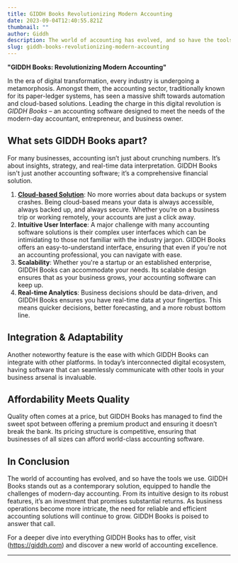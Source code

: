 ```yaml
---
title: GIDDH Books Revolutionizing Modern Accounting
date: 2023-09-04T12:40:55.821Z
thumbnail: ""
author: Giddh
description: The world of accounting has evolved, and so have the tools we use. GIDDH Books stands out as a contemporary solution, equipped to handle the challenges of modern-day accounting.
slug: giddh-books-revolutionizing-modern-accounting
---
```

**"GIDDH Books: Revolutionizing Modern Accounting"**

In the era of digital transformation, every industry is undergoing a metamorphosis. Amongst them, the accounting sector, traditionally known for its paper-ledger systems, has seen a massive shift towards automation and cloud-based solutions. Leading the charge in this digital revolution is *GIDDH Books* – an accounting software designed to meet the needs of the modern-day accountant, entrepreneur, and business owner.

## **What sets GIDDH Books apart?**

For many businesses, accounting isn’t just about crunching numbers. It’s about insights, strategy, and real-time data interpretation. GIDDH Books isn't just another accounting software; it’s a comprehensive financial solution.

1. **[Cloud-based Solution](https://giddh.com/cloud-accounting-software)**: No more worries about data backups or system crashes. Being cloud-based means your data is always accessible, always backed up, and always secure. Whether you’re on a business trip or working remotely, your accounts are just a click away.
2. **Intuitive User Interface**: A major challenge with many accounting software solutions is their complex user interfaces which can be intimidating to those not familiar with the industry jargon. GIDDH Books offers an easy-to-understand interface, ensuring that even if you're not an accounting professional, you can navigate with ease.
3. **Scalability**: Whether you're a startup or an established enterprise, GIDDH Books can accommodate your needs. Its scalable design ensures that as your business grows, your accounting software can keep up.
4. **Real-time Analytics**: Business decisions should be data-driven, and GIDDH Books ensures you have real-time data at your fingertips. This means quicker decisions, better forecasting, and a more robust bottom line.

## **Integration & Adaptability**

Another noteworthy feature is the ease with which GIDDH Books can integrate with other platforms. In today’s interconnected digital ecosystem, having software that can seamlessly communicate with other tools in your business arsenal is invaluable.

## **Affordability Meets Quality**

Quality often comes at a price, but GIDDH Books has managed to find the sweet spot between offering a premium product and ensuring it doesn’t break the bank. Its pricing structure is competitive, ensuring that businesses of all sizes can afford world-class accounting software.

## **In Conclusion**

The world of accounting has evolved, and so have the tools we use. GIDDH Books stands out as a contemporary solution, equipped to handle the challenges of modern-day accounting. From its intuitive design to its robust features, it’s an investment that promises substantial returns. As business operations become more intricate, the need for reliable and efficient accounting solutions will continue to grow. GIDDH Books is poised to answer that call.

For a deeper dive into everything GIDDH Books has to offer, visit (https://giddh.com) and discover a new world of accounting excellence.

- - -